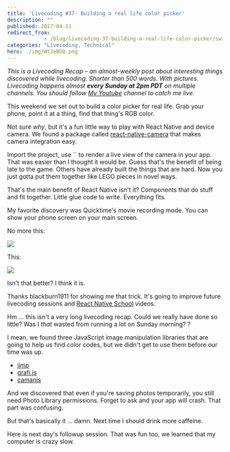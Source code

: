 ```yaml
---
title: 'Livecoding #37- Building a real life color picker'
description: ""
published: 2017-04-11
redirect_from: 
            - /blog/livecoding-37-building-a-real-life-color-picker/swizec/7547
categories: "Livecoding, Technical"
hero: ./img/WtJeBOQ.png
---
```

_This is a Livecoding Recap – an almost-weekly post about interesting things discovered while livecoding. Shorter than 500 words. With pictures. Livecoding happens almost **every Sunday at 2pm PDT** on multiple channels. You should follow [My Youtube](https://www.youtube.com/channel/UCoyHgaeLLI7Knp7LDHOwZMw) channel to catch me live._





This weekend we set out to build a color picker for real life. Grab your phone, point it at a thing, find that thing&#x27;s RGB color.



Not sure _why_, but it&#x27;s a fun little way to play with React Native and device camera. We found a package called [react-native-camera](https://github.com/lwansbrough/react-native-camera) that makes camera integration easy.



Import the project, use `` to render a live view of the camera in your app. That was easier than I thought it would be. Guess that&#x27;s the benefit of being late to the game. Others have already built the things that are hard. Now you just gotta put them together like LEGO pieces in novel ways.



That&#x27;s the main benefit of React Native isn&#x27;t it? Components that do stuff and fit together. Little glue code to write. Everything fits.



My favorite discovery was Quicktime&#x27;s movie recording mode. You can show your phone screen on your main screen.



No more this:



![](./img/WtJeBOQ.png)



This:



![](./img/jayjVA6.png)



Isn&#x27;t that better? I think it is.



Thanks blackburn1911 for showing me that trick. It&#x27;s going to improve future livecoding sessions and [React Native School](http://reactnative.school) videos.



Hm ... this isn&#x27;t a very long livecoding recap. Could we really have done so little? Was I _that_ wasted from running a lot on Sunday morning? ?



I mean, we found three JavaScript image manipulation libraries that are going to help us find color codes, but we didn&#x27;t get to use them before our time was up.



- [jimp](https://github.com/oliver-moran/jimp)
- [grafi.js](http://grafijs.org/)
- [camanjs](http://camanjs.com/)



And we discovered that even if you&#x27;re saving photos temporarily, you still need Photo Library permissions. Forget to ask and your app will crash. That part was confusing.



But that&#x27;s basically it ... damn. Next time I should drink more caffeine.



Here is next day&#x27;s followup session. That was fun too, we learned that my computer is crazy slow.